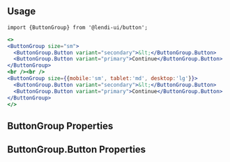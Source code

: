 
## Usage

```
import {ButtonGroup} from '@lendi-ui/button';
```

```jsx
<>
<ButtonGroup size="sm">
  <ButtonGroup.Button variant="secondary">&lt;</ButtonGroup.Button>
  <ButtonGroup.Button variant="primary">Continue</ButtonGroup.Button>
</ButtonGroup>
<br /><br />
<ButtonGroup size={{mobile:'sm', tablet:'md', desktop:'lg'}}>
  <ButtonGroup.Button variant="secondary">&lt;</ButtonGroup.Button>
  <ButtonGroup.Button variant="primary">Continue</ButtonGroup.Button>
</ButtonGroup>
</>
```

## ButtonGroup Properties

<PropTable>
  <PropTable.Entry name="children" type="React.ReactElement<ButtonGroupButtonProps>" description="The buttons"/>
  <PropTable.Entry name="className" defaultValue="" type="string" description="External classname to override style of the component"/>
  <PropTable.Entry name="isFullWidth" type="boolean" defaultValue={false} description="Buttons take up the max width of parent"/>
  <PropTable.Entry name="isInverse" type="boolean" defaultValue={false} description="Switches the foreground and background colours"/>
  <PropTable.Entry name="size" type={`"sm" | "md" | "lg"`} defaultValue="md" description="The buttons size"/>
</PropTable>


## ButtonGroup.Button Properties

<PropTable>
  <PropTable.Entry name="after" type="React.ReactNode" description="Content after the button label"/>
  <PropTable.Entry name="before" type="React.ReactNode" description="Content before the button label"/>
  <PropTable.Entry name="children" type="React.ReactNode" description="The button content"/>
  <PropTable.Entry name="href" type="string" description="URL to link to"/>
  <PropTable.Entry name="isDisabled" type="boolean" defaultValue={false} description="Whether the button responds to user input"/>
  <PropTable.Entry name="onClick" type="() => void" description="Handle the click event"/>
  <PropTable.Entry name="variant" type={`"primary" | "secondary" | "emphasis" | "empty"`} description="The button type"/>
</PropTable>


